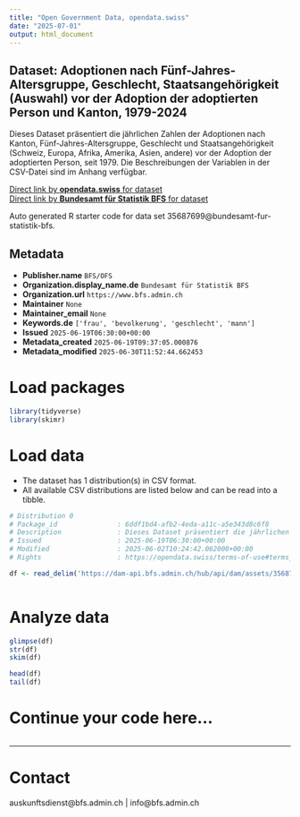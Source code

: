 ```yaml
---
title: "Open Government Data, opendata.swiss"
date: "2025-07-01"
output: html_document
---
```


## Dataset: Adoptionen nach Fünf-Jahres-Altersgruppe, Geschlecht, Staatsangehörigkeit (Auswahl) vor der Adoption der adoptierten Person und Kanton, 1979-2024

Dieses Dataset präsentiert die jährlichen Zahlen der Adoptionen nach Kanton, Fünf-Jahres-Altersgruppe, Geschlecht und Staatsangehörigkeit (Schweiz, Europa, Afrika, Amerika, Asien, andere) vor der Adoption der adoptierten Person, seit 1979. Die Beschreibungen der Variablen in der CSV-Datei sind im Anhang verfügbar.

[Direct link by **opendata.swiss** for dataset](https://opendata.swiss/de/dataset/adoptionen-nach-funf-jahres-altersgruppe-geschlecht-staatsangehorigkeit-auswahl-vor-d-1979-2024)<br>
[Direct link by **Bundesamt für Statistik BFS** for dataset](https://www.bfs.admin.ch/asset/de/ts-x-01.04.04.01)

Auto generated R starter code for data set 35687699@bundesamt-fur-statistik-bfs.

## Metadata

- **Publisher.name** `BFS/OFS`
- **Organization.display_name.de** `Bundesamt für Statistik BFS`
- **Organization.url** `https://www.bfs.admin.ch`
- **Maintainer** `None`
- **Maintainer_email** `None`
- **Keywords.de** `['frau', 'bevolkerung', 'geschlecht', 'mann']`
- **Issued** `2025-06-19T06:30:00+00:00`
- **Metadata_created** `2025-06-19T09:37:05.000876`
- **Metadata_modified** `2025-06-30T11:52:44.662453`


# Load packages

```r

library(tidyverse)
library(skimr)

```

# Load data

-   The dataset has 1 distribution(s) in CSV format.
-   All available CSV distributions are listed below and can be read into a tibble.

```r

# Distribution 0
# Package_id               : 6ddf1bd4-afb2-4eda-a11c-a5e343d8c6f8
# Description              : Dieses Dataset präsentiert die jährlichen Zahlen der Adoptionen nach Kanton, Fünf-Jahres-Altersgruppe, Geschlecht und Staatsangehörigkeit (Schweiz, Europa, Afrika, Amerika, Asien, andere) vor der Adoption der adoptierten Person, seit 1979. Die Beschreibungen der Variablen in der CSV-Datei sind im Anhang verfügbar.
# Issued                   : 2025-06-19T06:30:00+00:00
# Modified                 : 2025-06-02T10:24:42.062000+00:00
# Rights                   : https://opendata.swiss/terms-of-use#terms_by_ask

df <- read_delim('https://dam-api.bfs.admin.ch/hub/api/dam/assets/35687710/master')



```

# Analyze data

```r

glimpse(df)
str(df)
skim(df)

head(df)
tail(df)

```

# Continue your code here...

```r

```

------------------------------------------------------------------------

# Contact

auskunftsdienst@bfs.admin.ch | info@bfs.admin.ch
